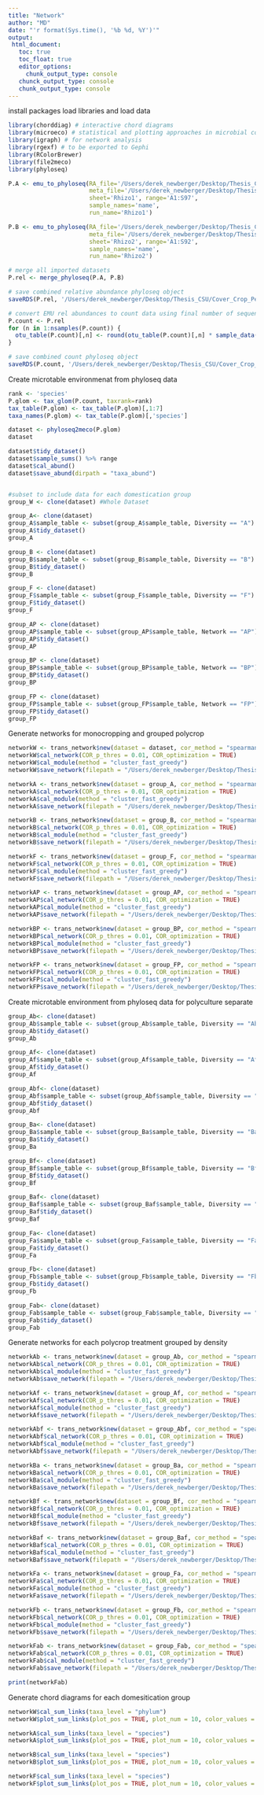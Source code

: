 ```yaml
---
title: "Network"
author: "MD"
date: "'r format(Sys.time(), '%b %d, %Y')'"
output: 
 html_document:
   toc: true
   toc_float: true
   editor_options:
     chunk_output_type: console
   chunck_output_type: console
   chunk_output_type: console
---
```


install packages load libraries and load data
```r
library(chorddiag) # interactive chord diagrams
library(microeco) # statistical and plotting approaches in microbial community ecology
library(igraph) # for network analysis
library(rgexf) # to be exported to Gephi
library(RColorBrewer)
library(file2meco)
library(phyloseq)
```

```r
P.A <- emu_to_phyloseq(RA_file='/Users/derek_newberger/Desktop/Thesis_CSU/Rhizo_Density_Diversity/Minion_RhizoDD_1/EMU.rel_abund.finalRhizoDD1.csv',
                       meta_file='/Users/derek_newberger/Desktop/Thesis_CSU/Rhizo_Density_Diversity/Minion_RhizoDD_1/demultiplex_Rhizo_DD1.xlsx', 
                       sheet='Rhizo1', range='A1:S97',
                       sample_names='name',
                       run_name='Rhizo1')

P.B <- emu_to_phyloseq(RA_file='/Users/derek_newberger/Desktop/Thesis_CSU/Rhizo_Density_Diversity/Minion_RhizoDD_2/EMU.rel_abund.finalRhizoDD2.csv',
                       meta_file='/Users/derek_newberger/Desktop/Thesis_CSU/Rhizo_Density_Diversity/Minion_RhizoDD_2/demultiplex_Rhizo_DD2.xlsx', 
                       sheet='Rhizo2', range='A1:S92',
                       sample_names='name',
                       run_name='Rhizo2')

# merge all imported datasets
P.rel <- merge_phyloseq(P.A, P.B)
```

```r
# save combined relative abundance phyloseq object
saveRDS(P.rel, '/Users/derek_newberger/Desktop/Thesis_CSU/Cover_Crop_Peach/CC_R_Auto_Output/P.rel.RDS')

# convert EMU rel abundances to count data using final number of sequence reads
P.count <- P.rel
for (n in 1:nsamples(P.count)) {
  otu_table(P.count)[,n] <- round(otu_table(P.count)[,n] * sample_data(P.count)$final[n], 0)
}

# save combined count phyloseq object
saveRDS(P.count, '/Users/derek_newberger/Desktop/Thesis_CSU/Cover_Crop_Peach/CC_R_Auto_Output/P.count.RDS')
```

Create microtable environmenat from phyloseq data
```r
rank <- 'species'
P.glom <- tax_glom(P.count, taxrank=rank)
tax_table(P.glom) <- tax_table(P.glom)[,1:7]
taxa_names(P.glom) <- tax_table(P.glom)[,'species']

dataset <- phyloseq2meco(P.glom)
dataset

dataset$tidy_dataset()
dataset$sample_sums() %>% range
dataset$cal_abund()
dataset$save_abund(dirpath = "taxa_abund")


#subset to include data for each domestication group
group_W <- clone(dataset) #Whole Dataset

group_A<- clone(dataset)
group_A$sample_table <- subset(group_A$sample_table, Diversity == "A")
group_A$tidy_dataset()
group_A

group_B <- clone(dataset)
group_B$sample_table <- subset(group_B$sample_table, Diversity == "B")
group_B$tidy_dataset()
group_B

group_F <- clone(dataset)
group_F$sample_table <- subset(group_F$sample_table, Diversity == "F")
group_F$tidy_dataset()
group_F

group_AP <- clone(dataset)
group_AP$sample_table <- subset(group_AP$sample_table, Network == "AP")
group_AP$tidy_dataset()
group_AP

group_BP <- clone(dataset)
group_BP$sample_table <- subset(group_BP$sample_table, Network == "BP")
group_BP$tidy_dataset()
group_BP

group_FP <- clone(dataset)
group_FP$sample_table <- subset(group_FP$sample_table, Network == "FP")
group_FP$tidy_dataset()
group_FP

```

Generate networks for monocropping and grouped polycrop
```r
networkW <- trans_network$new(dataset = dataset, cor_method = "spearman", filter_thres = 0.001)
networkW$cal_network(COR_p_thres = 0.01, COR_optimization = TRUE)
networkW$cal_module(method = "cluster_fast_greedy")
networkW$save_network(filepath = "/Users/derek_newberger/Desktop/Thesis_CSU/Rhizo_Density_Diversity/RhizoDD_Output/example.gexf")

networkA <- trans_network$new(dataset = group_A, cor_method = "spearman", filter_thres = 0.001)
networkA$cal_network(COR_p_thres = 0.01, COR_optimization = TRUE)
networkA$cal_module(method = "cluster_fast_greedy")
networkA$save_network(filepath = "/Users/derek_newberger/Desktop/Thesis_CSU/Rhizo_Density_Diversity/RhizoDD_Output/Alfalfa.gexf")

networkB <- trans_network$new(dataset = group_B, cor_method = "spearman", filter_thres = 0.001)
networkB$cal_network(COR_p_thres = 0.01, COR_optimization = TRUE)
networkB$cal_module(method = "cluster_fast_greedy")
networkB$save_network(filepath = "/Users/derek_newberger/Desktop/Thesis_CSU/Rhizo_Density_Diversity/RhizoDD_Output/Brassica.gexf")

networkF <- trans_network$new(dataset = group_F, cor_method = "spearman", filter_thres = 0.001)
networkF$cal_network(COR_p_thres = 0.01, COR_optimization = TRUE)
networkF$cal_module(method = "cluster_fast_greedy")
networkF$save_network(filepath = "/Users/derek_newberger/Desktop/Thesis_CSU/Rhizo_Density_Diversity/RhizoDD_Output/Fescue.gexf")

networkAP <- trans_network$new(dataset = group_AP, cor_method = "spearman", filter_thres = 0.001)
networkAP$cal_network(COR_p_thres = 0.01, COR_optimization = TRUE)
networkAP$cal_module(method = "cluster_fast_greedy")
networkAP$save_network(filepath = "/Users/derek_newberger/Desktop/Thesis_CSU/Rhizo_Density_Diversity/RhizoDD_Output/AlfalfaP.gexf")

networkBP <- trans_network$new(dataset = group_BP, cor_method = "spearman", filter_thres = 0.001)
networkBP$cal_network(COR_p_thres = 0.01, COR_optimization = TRUE)
networkBP$cal_module(method = "cluster_fast_greedy")
networkBP$save_network(filepath = "/Users/derek_newberger/Desktop/Thesis_CSU/Rhizo_Density_Diversity/RhizoDD_Output/BrassicaP.gexf")

networkFP <- trans_network$new(dataset = group_FP, cor_method = "spearman", filter_thres = 0.001)
networkFP$cal_network(COR_p_thres = 0.01, COR_optimization = TRUE)
networkFP$cal_module(method = "cluster_fast_greedy")
networkFP$save_network(filepath = "/Users/derek_newberger/Desktop/Thesis_CSU/Rhizo_Density_Diversity/RhizoDD_Output/FescueP.gexf")
```

Create microtable environment from phyloseq data for polyculture separate
```r
group_Ab<- clone(dataset)
group_Ab$sample_table <- subset(group_Ab$sample_table, Diversity == "Ab")
group_Ab$tidy_dataset()
group_Ab

group_Af<- clone(dataset)
group_Af$sample_table <- subset(group_Af$sample_table, Diversity == "Af")
group_Af$tidy_dataset()
group_Af

group_Abf<- clone(dataset)
group_Abf$sample_table <- subset(group_Abf$sample_table, Diversity == "Abf")
group_Abf$tidy_dataset()
group_Abf

group_Ba<- clone(dataset)
group_Ba$sample_table <- subset(group_Ba$sample_table, Diversity == "Ba")
group_Ba$tidy_dataset()
group_Ba

group_Bf<- clone(dataset)
group_Bf$sample_table <- subset(group_Bf$sample_table, Diversity == "Bf")
group_Bf$tidy_dataset()
group_Bf

group_Baf<- clone(dataset)
group_Baf$sample_table <- subset(group_Baf$sample_table, Diversity == "Baf")
group_Baf$tidy_dataset()
group_Baf

group_Fa<- clone(dataset)
group_Fa$sample_table <- subset(group_Fa$sample_table, Diversity == "Fa")
group_Fa$tidy_dataset()
group_Fa

group_Fb<- clone(dataset)
group_Fb$sample_table <- subset(group_Fb$sample_table, Diversity == "Fb")
group_Fb$tidy_dataset()
group_Fb

group_Fab<- clone(dataset)
group_Fab$sample_table <- subset(group_Fab$sample_table, Diversity == "Fab")
group_Fab$tidy_dataset()
group_Fab
```

Generate networks for each polycrop treatment grouped by density
```r
networkAb <- trans_network$new(dataset = group_Ab, cor_method = "spearman", filter_thres = 0.001)
networkAb$cal_network(COR_p_thres = 0.01, COR_optimization = TRUE)
networkAb$cal_module(method = "cluster_fast_greedy")
networkAb$save_network(filepath = "/Users/derek_newberger/Desktop/Thesis_CSU/Rhizo_Density_Diversity/RhizoDD_Output/Ab.gexf")

networkAf <- trans_network$new(dataset = group_Af, cor_method = "spearman", filter_thres = 0.001)
networkAf$cal_network(COR_p_thres = 0.01, COR_optimization = TRUE)
networkAf$cal_module(method = "cluster_fast_greedy")
networkAf$save_network(filepath = "/Users/derek_newberger/Desktop/Thesis_CSU/Rhizo_Density_Diversity/RhizoDD_Output/Af.gexf")

networkAbf <- trans_network$new(dataset = group_Abf, cor_method = "spearman", filter_thres = 0.001)
networkAbf$cal_network(COR_p_thres = 0.01, COR_optimization = TRUE)
networkAbf$cal_module(method = "cluster_fast_greedy")
networkAbf$save_network(filepath = "/Users/derek_newberger/Desktop/Thesis_CSU/Rhizo_Density_Diversity/RhizoDD_Output/Abf.gexf")

networkBa <- trans_network$new(dataset = group_Ba, cor_method = "spearman", filter_thres = 0.001)
networkBa$cal_network(COR_p_thres = 0.01, COR_optimization = TRUE)
networkBa$cal_module(method = "cluster_fast_greedy")
networkBa$save_network(filepath = "/Users/derek_newberger/Desktop/Thesis_CSU/Rhizo_Density_Diversity/RhizoDD_Output/Ba.gexf")

networkBf <- trans_network$new(dataset = group_Bf, cor_method = "spearman", filter_thres = 0.001)
networkBf$cal_network(COR_p_thres = 0.01, COR_optimization = TRUE)
networkBf$cal_module(method = "cluster_fast_greedy")
networkBf$save_network(filepath = "/Users/derek_newberger/Desktop/Thesis_CSU/Rhizo_Density_Diversity/RhizoDD_Output/Bf.gexf")

networkBaf <- trans_network$new(dataset = group_Baf, cor_method = "spearman", filter_thres = 0.001)
networkBaf$cal_network(COR_p_thres = 0.01, COR_optimization = TRUE)
networkBaf$cal_module(method = "cluster_fast_greedy")
networkBaf$save_network(filepath = "/Users/derek_newberger/Desktop/Thesis_CSU/Rhizo_Density_Diversity/RhizoDD_Output/Baf.gexf")

networkFa <- trans_network$new(dataset = group_Fa, cor_method = "spearman", filter_thres = 0.001)
networkFa$cal_network(COR_p_thres = 0.01, COR_optimization = TRUE)
networkFa$cal_module(method = "cluster_fast_greedy")
networkFa$save_network(filepath = "/Users/derek_newberger/Desktop/Thesis_CSU/Rhizo_Density_Diversity/RhizoDD_Output/Fa.gexf")

networkFb <- trans_network$new(dataset = group_Fb, cor_method = "spearman", filter_thres = 0.001)
networkFb$cal_network(COR_p_thres = 0.01, COR_optimization = TRUE)
networkFb$cal_module(method = "cluster_fast_greedy")
networkFb$save_network(filepath = "/Users/derek_newberger/Desktop/Thesis_CSU/Rhizo_Density_Diversity/RhizoDD_Output/Fb.gexf")

networkFab <- trans_network$new(dataset = group_Fab, cor_method = "spearman", filter_thres = 0.001)
networkFab$cal_network(COR_p_thres = 0.01, COR_optimization = TRUE)
networkFab$cal_module(method = "cluster_fast_greedy")
networkFab$save_network(filepath = "/Users/derek_newberger/Desktop/Thesis_CSU/Rhizo_Density_Diversity/RhizoDD_Output/Fab.gexf")
```


```r
print(networkFab)
```

Generate chord diagrams for each domesitication group
```r
networkW$cal_sum_links(taxa_level = "phylum")
networkW$plot_sum_links(plot_pos = TRUE, plot_num = 10, color_values = brewer.pal(10, "Paired"))
```

```r
networkA$cal_sum_links(taxa_level = "species")
networkA$plot_sum_links(plot_pos = TRUE, plot_num = 10, color_values = brewer.pal(10, "Paired"))
```

```r
networkB$cal_sum_links(taxa_level = "species")
networkB$plot_sum_links(plot_pos = TRUE, plot_num = 10, color_values = brewer.pal(10, "Paired"))
```

```r
networkF$cal_sum_links(taxa_level = "species")
networkF$plot_sum_links(plot_pos = TRUE, plot_num = 10, color_values = brewer.pal(10, "Paired"))
```
